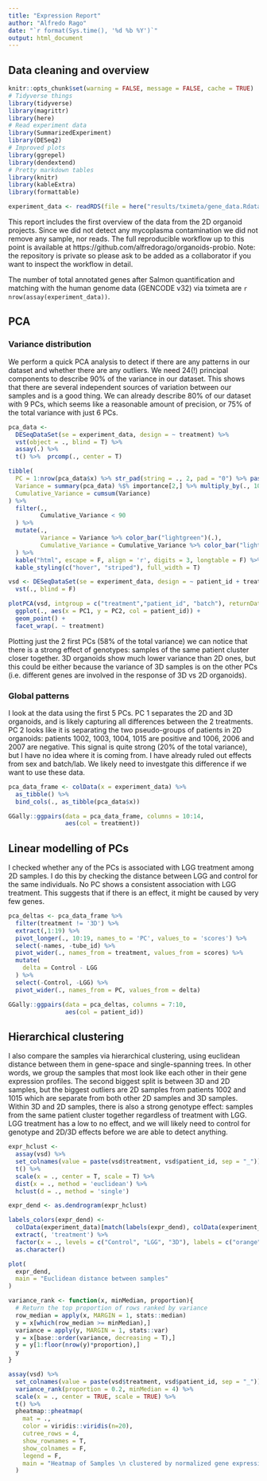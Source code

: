 ```yaml
---
title: "Expression Report"
author: "Alfredo Rago"
date: "`r format(Sys.time(), '%d %b %Y')`"
output: html_document
---
```

## Data cleaning and overview

```r
knitr::opts_chunk$set(warning = FALSE, message = FALSE, cache = TRUE)
# Tidyverse things
library(tidyverse)
library(magrittr)
library(here)
# Read experiment data
library(SummarizedExperiment)
library(DESeq2)
# Improved plots
library(ggrepel)
library(dendextend)
# Pretty markdown tables
library(knitr)
library(kableExtra)
library(formattable)
```
```r
experiment_data <- readRDS(file = here("results/tximeta/gene_data.Rdata"))
```


This report includes the first overview of the data from the 2D organoid projects.
Since we did not detect any mycoplasma contamination we did not remove any sample, nor reads.
The full reproducible workflow up to this point is available at https://github.com/alfredorago/organoids-probio.
Note: the repository is private so please ask to be added as a collaborator if you want to inspect the workflow in detail.

The number of total annotated genes after Salmon quantification and matching with the human genome data (GENCODE v32) via tximeta are `r nrow(assay(experiment_data))`. 

## PCA


### Variance distribution

We perform a quick PCA analysis to detect if there are any patterns in our dataset and whether there are any outliers.
We need 24(!) principal components to describe 90% of the variance in our dataset. 
This shows that there are several independent sources of variation between our samples and is a good thing. 
We can already describe 80% of our dataset with 9 PCs, which seems like a reasonable amount of precision, or 75% of the total variance with just 6 PCs.

```r
pca_data <- 
  DESeqDataSet(se = experiment_data, design = ~ treatment) %>%
  vst(object = ., blind = T) %>% 
  assay(.) %>%  
  t() %>%  prcomp(., center = T) 

tibble(
  PC = 1:nrow(pca_data$x) %>% str_pad(string = ., 2, pad = "0") %>% paste("PC", .),
  Variance = summary(pca_data) %$% importance[2,] %>% multiply_by(., 100) %>% round(digits = 2),
  Cumulative_Variance = cumsum(Variance) 
) %>%
  filter(.,
         Cumulative_Variance < 90
  ) %>% 
  mutate(., 
         Variance = Variance %>% color_bar("lightgreen")(.),
         Cumulative_Variance = Cumulative_Variance %>% color_bar("lightblue")(.)
  ) %>% 
  kable("html", escape = F, align = 'r', digits = 3, longtable = F) %>%
  kable_styling(c("hover", "striped"), full_width = T)
```

```r
vsd <- DESeqDataSet(se = experiment_data, design = ~ patient_id + treatment) %>% 
  vst(., blind = F)

plotPCA(vsd, intgroup = c("treatment","patient_id", "batch"), returnData = T, ntop = 1000) %>% 
  ggplot(., aes(x = PC1, y = PC2, col = patient_id)) +
  geom_point() +
  facet_wrap(. ~ treatment)
```

Plotting just the 2 first PCs (58% of the total variance) we can notice that there is a strong effect of genotypes: samples of the same patient cluster closer together.
3D organoids show much lower variance than 2D ones, but this could be either because the variance of 3D samples is on the other PCs (i.e. different genes are involved in the response of 3D vs 2D organoids).

### Global patterns

I look at the data using the first 5 PCs. 
PC 1 separates the 2D and 3D organoids, and is likely capturing all differences between the 2 treatments.
PC 2 looks like it is separating the two pseudo-groups of patients in 2D organoids: patients 1002, 1003, 1004, 1015 are positive and 1006, 2006 and 2007 are negative. 
This signal is quite strong (20% of the total variance), but I have no idea where it is coming from. I have already ruled out effects from sex and batch/lab. 
We likely need to investgate this difference if we want to use these data.

```r
pca_data_frame <- colData(x = experiment_data) %>% 
  as_tibble() %>% 
  bind_cols(., as_tibble(pca_data$x))

GGally::ggpairs(data = pca_data_frame, columns = 10:14, 
                aes(col = treatment)) 
```

## Linear modelling of PCs

I checked whether any of the PCs is associated with LGG treatment among 2D samples.
I do this by checking the distance between LGG and control for the same individuals.
No PC shows a consistent association with LGG treatment.
This suggests that if there is an effect, it might be caused by very few genes.

```r
pca_deltas <- pca_data_frame %>% 
  filter(treatment != '3D') %>% 
  extract(,1:19) %>% 
  pivot_longer(., 10:19, names_to = 'PC', values_to = 'scores') %>% 
  select(-names, -tube_id) %>% 
  pivot_wider(., names_from = treatment, values_from = scores) %>% 
  mutate(
    delta = Control - LGG
  ) %>% 
  select(-Control, -LGG) %>% 
  pivot_wider(., names_from = PC, values_from = delta)

GGally::ggpairs(data = pca_deltas, columns = 7:10, 
                aes(col = patient_id)) 

```


## Hierarchical clustering

I also compare the samples via hierarchical clustering, using euclidean distance between them in gene-space and single-spanning trees.
In other words, we group the samples that most look like each other in their gene expression profiles.
The second biggest split is between 3D and 2D samples, but the biggest outliers are 2D samples from patients 1002 and 1015 which are separate from both other 2D samples and 3D samples.
Within 3D and 2D samples, there is also a strong genotype effect: samples from the same patient cluster together regardless of treatment with LGG.
LGG treatment has a low to no effect, and we will likely need to control for genotype and 2D/3D effects before we are able to detect anything.

```r
expr_hclust <- 
  assay(vsd) %>% 
  set_colnames(value = paste(vsd$treatment, vsd$patient_id, sep = "_")) %>% 
  t() %>% 
  scale(x = ., center = T, scale = T) %>% 
  dist(x = ., method = 'euclidean') %>% 
  hclust(d = ., method = 'single')

expr_dend <- as.dendrogram(expr_hclust)

labels_colors(expr_dend) <-
  colData(experiment_data)[match(labels(expr_dend), colData(experiment_data)$tube_id),] %>% 
  extract(, 'treatment') %>% 
  factor(x = ., levels = c("Control", "LGG", "3D"), labels = c("orange", "blue", "darkgreen")) %>% 
  as.character()

plot(
  expr_dend,
  main = "Euclidean distance between samples"
)
```


```r
variance_rank <- function(x, minMedian, proportion){
  # Return the top proportion of rows ranked by variance
  row_median = apply(x, MARGIN = 1, stats::median)
  y = x[which(row_median >= minMedian),]
  variance = apply(y, MARGIN = 1, stats::var)
  y = x[base::order(variance, decreasing = T),]
  y = y[1:floor(nrow(y)*proportion),]
  y
}

assay(vsd) %>% 
  set_colnames(value = paste(vsd$treatment, vsd$patient_id, sep = "_")) %>% 
  variance_rank(proportion = 0.2, minMedian = 4) %>% 
  scale(x = ., center = TRUE, scale = TRUE) %>% 
  t() %>% 
  pheatmap::pheatmap(
    mat = .,
    color = viridis::viridis(n=20),
    cutree_rows = 4,
    show_rownames = T,
    show_colnames = F,
    legend = F,
    main = "Heatmap of Samples \n clustered by normalized gene expression \n"
  )
```


